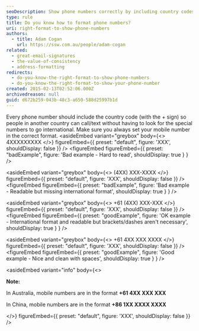 ```yaml
---
seoDescription: Show phone numbers correctly by including country codes and formats that allow international calls or texts.
type: rule
title: Do you know how to format phone numbers?
uri: right-format-to-show-phone-numbers
authors:
  - title: Adam Cogan
    url: https://ssw.com.au/people/adam-cogan
related:
  - great-email-signatures
  - the-value-of-consistency
  - address-formatting
redirects:
  - do-you-know-the-right-format-to-show-phone-numbers
  - do-you-know-the-right-format-to-show-your-phone-number
created: 2015-02-13T02:52:06.000Z
archivedreason: null
guid: d672b259-043b-48c3-a650-588d25997b1d
---
```


Every phone number should include the country code (with the + sign) so people in another country can call/text without having to look for the special numbers to go international. Make sure you always set your mobile number in the correct format.
<asideEmbed
  variant="greybox"
  body={<>
    4XXXXXXXXX
  </>}
  figureEmbed={{
    preset: "default",
    figure: 'XXX',
    shouldDisplay: false
  }}
/>
<figureEmbed figureEmbed={{
  preset: "badExample",
  figure: 'Bad example - Hard to read',
  shouldDisplay: true
} } />


<asideEmbed
  variant="greybox"
  body={<>
    (4XX) XXX-XXXX
  </>}
  figureEmbed={{
    preset: "default",
    figure: 'XXX',
    shouldDisplay: false
  }}
/>
<figureEmbed figureEmbed={{
  preset: "badExample",
  figure: 'Bad example - Readable but missing international format',
  shouldDisplay: true
} } />


<asideEmbed
  variant="greybox"
  body={<>
    +61 (4XX) XXX-XXX
  </>}
  figureEmbed={{
    preset: "default",
    figure: 'XXX',
    shouldDisplay: false
  }}
/>
<figureEmbed figureEmbed={{
  preset: "goodExample",
  figure: 'OK example - International format and readable but brackets/dashes aren\'t necessary',
  shouldDisplay: true
} } />


<asideEmbed
  variant="greybox"
  body={<>
    +61 4XX XXX XXXX
  </>}
  figureEmbed={{
    preset: "default",
    figure: 'XXX',
    shouldDisplay: false
  }}
/>
<figureEmbed figureEmbed={{
  preset: "goodExample",
  figure: 'Good example - Nice and clean with spaces',
  shouldDisplay: true
} } />


<asideEmbed
  variant="info"
  body={<>
    
**Note:**

In Australia, mobile numbers are in the format **+61 4XX XXX XXX**

In China, mobile numbers are in the format **+86 1XX XXXX XXXX**

  </>}
  figureEmbed={{
    preset: "default",
    figure: 'XXX',
    shouldDisplay: false
  }}
/>